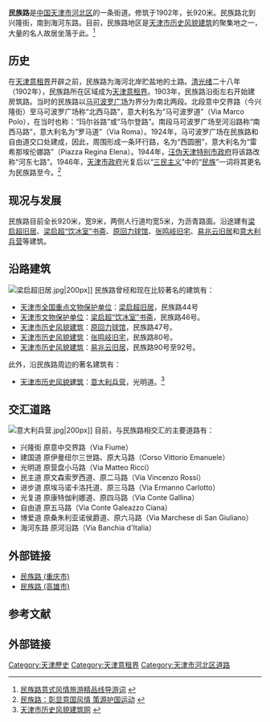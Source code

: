 {{Infobox China Road
|路牌类型=Tianjin
|中文道路名称=民族路
|道路方向=NS
|道路名称拼音=MIN ZU LU
|图片= File:马可波罗广场近景.jpg
|图片说明=民族路和自由道交口的[[马可波罗广场|马可波罗广场]]
|道路属性=普通道路
|道路总长度=0.92
|所在地区=[[河北区|河北区]]
|起点=兴隆街
|终点=海河东路
|道路命名日期=1946年
|道路旧名=马可波罗路<br />北西马路<br />雷希那埃伦娜路<br />西圆圈<br />罗马路<br />南西马路<br />玛尔谷路<br />马尔登路<br />河东七路
|道路动工日期=1902年
|收费=
}}

'''民族路'''是[[中国|中国]][[天津市|天津市]][[河北区|河北区]]的一条街道。修筑于1902年，长920米。民族路北到兴隆街，南到海河东路。目前，民族路地区是[[天津市历史风貌建筑|天津市历史风貌建筑]]的聚集地之一，大量的名人故居坐落于此。<ref>[http://www.tjhbq.gov.cn/ReadNews.asp?NewsID=5879 民族路意式风情旅游精品线导游词] {{webarchive|url=https://web.archive.org/web/20140222054438/http://www.tjhbq.gov.cn/ReadNews.asp?NewsID=5879 |date=2014-02-22 }}</ref>

== 历史 ==
在[[天津意租界|天津意租界]]开辟之前，民族路为海河北岸贮盐地的土路。[[清|清]][[光绪|光绪]]二十八年（1902年），民族路所在区域成为[[天津意租界|天津意租界]]。1903年，民族路沿街左右开始建房筑路。当时的民族路以[[马可波罗广场|马可波罗广场]]为界分为南北两段。北段意中交界路（今兴隆街）至马可波罗广场称“北西马路”，意大利名为“马可波罗道”（Via Marco Polo），在当时也称：“玛尔谷路”或“马尔登路”。南段马可波罗广场至河沿路称“南西马路”，意大利名为“罗马道”（Via Roma）。1924年，马可波罗广场在民族路和自由道交口处建成，因此，周围形成一条环行路，名为“西圆圈”，意大利名为“雷希那埃伦娜路”（Piazza Regina Elena）。1944年，[[汪精卫政权|汪伪]][[天津特别市政府_(日占时期)|天津特别市政府]]将该路改称“河东七路”。1946年，[[天津市政府_(中华民国)|天津市政府]]光复后以“[[三民主义|三民主义]]”中的“[[民族|民族]]”一词将其更名为民族路至今。<ref>[http://www.tjhbq.gov.cn/ReadNews.asp?NewsID=567 民族路：彰显意国风情 策源护国运动] {{webarchive|url=https://archive.is/20120805172856/http://www.tjhbq.gov.cn/ReadNews.asp?NewsID=567 |date=2012-08-05 }}</ref>

== 现况与发展 ==
民族路目前全长920米，宽9米，两侧人行道均宽5米，为沥青路面。沿途建有[[梁启超旧居|梁启超旧居]]、[[梁启超旧居|梁启超“饮冰室”书斋]]、[[原回力球馆|原回力球馆]]、[[张鸣岐旧宅_(天津意租界)|张鸣岐旧宅]]、[[易兆云旧居|易兆云旧居]]和[[意大利兵营|意大利兵营]]等建筑。

== 沿路建筑 ==
[[File:梁启超旧居.jpg|thumb]]|200px]]
民族路曾经和现在比较著名的建筑有：
*[[天津全国重点文物保护单位列表|天津市全国重点文物保护单位]]：[[梁启超旧居|梁启超旧居]]，民族路44号
*[[天津市文物保护单位|天津市文物保护单位]]：[[梁启超旧居|梁启超“饮冰室”书斋]]，民族路46号。
*[[天津市历史风貌建筑|天津市历史风貌建筑]]：[[原回力球馆|原回力球馆]]，民族路47号。
*[[天津市历史风貌建筑|天津市历史风貌建筑]]：[[张鸣岐旧宅_(天津意租界)|张鸣岐旧宅]]，民族路80号。
*[[天津市历史风貌建筑|天津市历史风貌建筑]]：[[易兆云旧居|易兆云旧居]]，民族路90号至92号。

此外，沿民族路周边的著名建筑有：
*[[天津市历史风貌建筑|天津市历史风貌建筑]]：[[意大利兵营|意大利兵营]]，光明道。<ref>[http://www.fmjz.cn/Pages/default.aspx 天津市历史风貌建筑网] {{webarchive|url=https://web.archive.org/web/20101211101817/http://www.fmjz.cn/Pages/default.aspx |date=2010-12-11 }}</ref>

== 交汇道路 ==
[[File:意大利兵营.jpg|thumb]]|200px]]
目前，与民族路相交汇的主要道路有：
*兴隆街 原意中交界路（Via Fiume）	
*建国道 原伊曼纽尔三世路、原大马路（Corso Vittorio Emanuele）
*光明道 原营盘小马路（Via Matteo Ricci）
*民主道 原文森索罗西道、原二马路（Via Vincenzo Rossi）
*进步道 原埃马诺卡洛托道、原三马路（Via Ermanno Carlotto） 
*光复道 原康特伽利娜道、原四马路（Via Conte Gallina）
*自由道 原五马路（Via Conte Galeazzo Ciana）
*博爱道 原桑朱利亚诺侯爵道、原六马路（Via Marchese di San Giuliano）
*海河东路 原河沿路（Via Banchia d'Italia）

== 外部链接 ==
*[[民族路_(重庆市)|民族路 (重庆市)]]
*[[民族路_(高雄市)|民族路 (高雄市)]]

== 参考文献 ==
{{reflist}}

== 外部链接 ==
{{Commonscat|Minzu Lu|民族路}}

{{Geographic Location
 | 西北 = [[张鸣岐旧宅_(天津意租界)|张鸣岐旧宅]]<br />自由道40号 
 | 北 = 民族路
 | 東北 = 民族路41号<br />自由道38号
 | 西 = 自由道                             
 | 中央 = [[马可波罗广场|马可波罗广场]]
 | 東 = 自由道
 | 西南 = 自由道25号<br />民族路86号
 | 南 = 民族路
 | 東南 = 意国花园<br />[[原回力球馆|原回力球馆]]
}}

[[Category:天津歷史|Category:天津歷史]]
[[Category:天津意租界|Category:天津意租界]]
[[Category:天津市河北区道路|Category:天津市河北区道路]]